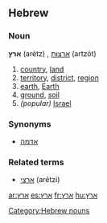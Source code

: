 ==Hebrew==

===Noun===
'''ארץ''' (arétz) {{f}}, [[ארצות]] (artzót) {{p}}

# [[country]], [[land]]
# [[territory]], [[district]], [[region]]
# [[earth]], [[Earth]]
# [[ground]], [[soil]]
#''(popular)'' [[Israel]]

===Synonyms===
*[[אדמה]]

===Related terms===
*[[ארצי]] (arétzi)

[[Category:Hebrew nouns]]

[[ar:ארץ]]
[[es:ארץ]]
[[fr:ארץ]]
[[hu:ארץ]]